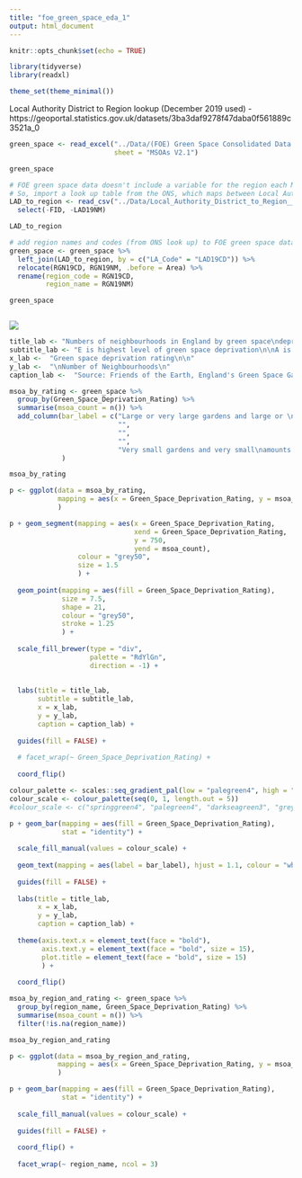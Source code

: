```yaml
---
title: "foe_green_space_eda_1"
output: html_document
---
```


```r
knitr::opts_chunk$set(echo = TRUE)
```


```r
library(tidyverse)
library(readxl)

theme_set(theme_minimal())

```


Local Authority District to Region lookup (December 2019 used) - https://geoportal.statistics.gov.uk/datasets/3ba3daf9278f47daba0f561889c3521a_0

```r
green_space <- read_excel("../Data/(FOE) Green Space Consolidated Data - England - Version 2.1.xlsx",
                          sheet = "MSOAs V2.1")

green_space

# FOE green space data doesn't include a variable for the region each MSOA/local authority lies within
# So, import a look up table from the ONS, which maps between Local Authority Districts and Regions
LAD_to_region <- read_csv("../Data/Local_Authority_District_to_Region__December_2019__Lookup_in_England.csv") %>% 
  select(-FID, -LAD19NM)

LAD_to_region

# add region names and codes (from ONS look up) to FOE green space data
green_space <- green_space %>% 
  left_join(LAD_to_region, by = c("LA_Code" = "LAD19CD")) %>% 
  relocate(RGN19CD, RGN19NM, .before = Area) %>% 
  rename(region_code = RGN19CD,
         region_name = RGN19NM)

green_space
```

```r


```


![](../images/FOE_Fig_1.PNG)
```r

title_lab <- "Numbers of neighbourhoods in England by green space\ndeprivation rating\n"
subtitle_lab <- "E is highest level of green space deprivation\n\nA is lowest level of green space deprivation"
x_lab <-  "Green space deprivation rating\n\n"
y_lab <-  "\nNumber of Neighbourhoods\n"
caption_lab <-  "Source: Friends of the Earth, England's Green Space Gap"

msoa_by_rating <- green_space %>% 
  group_by(Green_Space_Deprivation_Rating) %>% 
  summarise(msoa_count = n()) %>% 
  add_column(bar_label = c("Large or very large gardens and large or \nvery large amounts of public green space",
                           "",
                           "",
                           "",
                           "Very small gardens and very small\namounts of public green space")
             )

msoa_by_rating

p <- ggplot(data = msoa_by_rating,
            mapping = aes(x = Green_Space_Deprivation_Rating, y = msoa_count)
            )

p + geom_segment(mapping = aes(x = Green_Space_Deprivation_Rating,
                               xend = Green_Space_Deprivation_Rating,
                               y = 750,
                               yend = msoa_count),
                 colour = "grey50",
                 size = 1.5
                 ) +
  
  geom_point(mapping = aes(fill = Green_Space_Deprivation_Rating),
             size = 7.5,
             shape = 21, 
             colour = "grey50", 
             stroke = 1.25
             ) +
  
  scale_fill_brewer(type = "div",
                    palette = "RdYlGn",
                    direction = -1) +
  
  
  labs(title = title_lab,
       subtitle = subtitle_lab,
       x = x_lab,
       y = y_lab,
       caption = caption_lab) +
  
  guides(fill = FALSE) +
  
  # facet_wrap(~ Green_Space_Deprivation_Rating) +
  
  coord_flip()
```

```r

colour_palette <- scales::seq_gradient_pal(low = "palegreen4", high = "grey")
colour_scale <- colour_palette(seq(0, 1, length.out = 5))
#colour_scale <- c("springgreen4", "palegreen4", "darkseagreen3", "grey75", "grey60")

p + geom_bar(mapping = aes(fill = Green_Space_Deprivation_Rating),
             stat = "identity") +
  
  scale_fill_manual(values = colour_scale) +
  
  geom_text(mapping = aes(label = bar_label), hjust = 1.1, colour = "white", size = 3.5) +
  
  guides(fill = FALSE) +
  
  labs(title = title_lab,
       x = x_lab,
       y = y_lab,
       caption = caption_lab) +
  
  theme(axis.text.x = element_text(face = "bold"),
        axis.text.y = element_text(face = "bold", size = 15),
        plot.title = element_text(face = "bold", size = 15)
        ) +
  
  coord_flip()

```
```r

msoa_by_region_and_rating <- green_space %>% 
  group_by(region_name, Green_Space_Deprivation_Rating) %>% 
  summarise(msoa_count = n()) %>% 
  filter(!is.na(region_name))

msoa_by_region_and_rating

p <- ggplot(data = msoa_by_region_and_rating,
            mapping = aes(x = Green_Space_Deprivation_Rating, y = msoa_count)
            )

p + geom_bar(mapping = aes(fill = Green_Space_Deprivation_Rating),
             stat = "identity") +
  
  scale_fill_manual(values = colour_scale) +
  
  guides(fill = FALSE) +
  
  coord_flip() +
  
  facet_wrap(~ region_name, ncol = 3)
```

